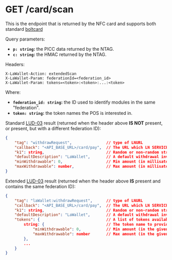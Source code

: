 # GET /card/scan
This is the endpoint that is returned by the NFC card and supports both standard
[boltcard](https://www.boltcard.org/)

Query parameters:

- **`p: string`:** the PICC data returned by the NTAG.
- **`c: string`:** the HMAC returned by the NTAG.

Headers:

```http
X-LaWallet-Action: extendedScan
X-LaWallet-Param: federationId=<federation_id>
X-LaWallet-Param: tokens=<token>:<token>:...:<token>
```

Where:

- **`federation_id: string`:** the ID used to identify modules in the same "federation".
- **`token: string`:** the token names the POS is interested in.

Standard [LUD-03](https://github.com/lnurl/luds/blob/luds/03.md) result (returned when the header above **IS NOT** present, or present, but with a different federation ID):


```json
{
    "tag": "withdrawRequest",               // type of LNURL
    "callback": "<API_BASE_URL>/card/pay",  // The URL which LN SERVICE would accept a withdrawal Lightning invoice as query parameter
    "k1": string,                           // Random or non-random string to identify the user's LN WALLET when using the callback URL
    "defaultDescription": "LaWallet",       // A default withdrawal invoice description
    "minWithdrawable": 0,                   // Min amount (in millisatoshis) the user can withdraw
    "maxWithdrawable": number,              // Max amount (in millisatoshis) the user can withdraw
}
```

Extended [LUD-03](https://github.com/lnurl/luds/blob/luds/03.md) result (returned when the header above **IS** present and contains the same federation ID):

```json
{
    "tag": "laWallet:withdrawRequest",      // type of LNURL
    "callback": "<API_BASE_URL>/card/pay",  // The URL which LN SERVICE would accept a withdrawal extended invoice as request body
    "k1": string,                           // Random or non-random string to identify the user's LN WALLET when using the callback URL
    "defaultDescription": "LaWallet",       // A default withdrawal invoice description
    "tokens": {                             // A list of tokens available for withdrawal (a subset of the tokens given in the extension header)
        string: {                           // The token name to provide extrema for
            "minWithdrawable": 0,           // Min amount (in the given token) the user can withdraw from LN SERVICE, or 0
            "maxWithdrawable": number       // Max amount (in the given token) the user can withdraw from LN SERVICE, or equal to minWithdrawable if the user has no choice over the amounts
        },
        ...
    }
}
```
